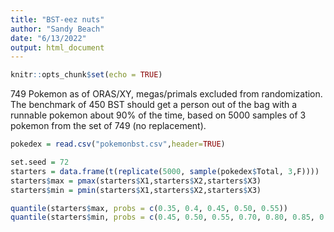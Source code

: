 ---
title: "BST-eez nuts"
author: "Sandy Beach"
date: "6/13/2022"
output: html_document
---

```{r setup, include=FALSE}
knitr::opts_chunk$set(echo = TRUE)
```

749 Pokemon as of ORAS/XY, megas/primals excluded from randomization. 
The benchmark of 450 BST should get a person out of the bag with a runnable pokemon about 90% of the time, based on 5000 samples of 3 pokemon from the set of 749 (no replacement).

```{r}
pokedex = read.csv("pokemonbst.csv",header=TRUE)
```
```{r}
set.seed = 72
starters = data.frame(t(replicate(5000, sample(pokedex$Total, 3,F))))
starters$max = pmax(starters$X1,starters$X2,starters$X3)
starters$min = pmin(starters$X1,starters$X2,starters$X3)
```
```{r}
quantile(starters$max, probs = c(0.35, 0.4, 0.45, 0.50, 0.55))
quantile(starters$min, probs = c(0.45, 0.50, 0.55, 0.70, 0.80, 0.85, 0.87, 0.88, 0.89, 0.90, 0.91))
```

